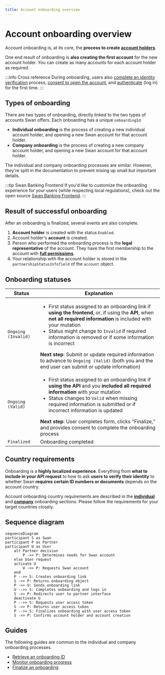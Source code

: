```yaml
---
title: Account onboarding overview
---
```


# Account onboarding overview

Account onboarding is, at its core, the **process to create [account holders](./account-holders/about.mdx)**.

One end result of onboarding is **also creating the first account** for the new account holder.
You can create as many accounts for each account holder as required.

:::info Cross reference
During onboarding, users also [complete an identity verification](./account-holders/about.mdx#verification-process) process, [consent to open the account](https://docs.swan.io/api/consent), and [authenticate](https://docs.swan.io/guide/create-a-new-account#first-authentication-and-callback) (log in) for the first time.
:::

## Types of onboarding

There are two types of onboarding, directly linked to the two types of accounts Swan offers.
Each onboarding has a unique `onboardingId`.

* **Individual onboarding** is the process of creating a new individual account holder, and opening a new Swan account for that account holder.
* **Company onboarding** is the process of creating a new company account holder, and opening a new Swan account for that account holder.

The individual and company onboarding processes are similar.
However, they're split in the documentation to prevent mixing up small but important details.

:::tip Swan Banking Frontend
If you'd like to customize the onboarding experience for your users (while respecting local regulations), check out the open source [Swan Banking Frontend](https://swan-io.github.io/swan-partner-frontend/specs/onboarding/).
:::

## Result of successful onboarding

After an onboarding is finalized, several events are also complete.

1. **Account holder** is created with the status `Enabled`.
1. Account holder's **account** is created.
1. Person who performed the onboarding process is the **legal representative** of the account.
They have the first membership to the account with **[full permissions](https://docs.swan.io/concept/account-membership#rights-management)**.
1. Your relationship with the account holder is stored in the `partnershipStatusInfofield` of the `account` object.

## Onboarding statuses

| Status | Explanation |
|---|---|
| `Ongoing (Invalid)` | <ul><li>First status assigned to an onboarding link if **using the frontend**, or, if using the **API**, when **not all required information** is included with your mutation</li><li>Status might change to `Invalid` if required information is removed or if some information is incorrect</li></ul>**Next step**: Submit or update required information to advance to `Ongoing (Valid)` (both you and the end user can submit or update information) |
| `Ongoing (Valid)` | <ul><li>First status assigned to an onboarding link if **using the API** and you **included all required information** with your mutation</li><li>Status changes to `Valid` when missing required information is submitted or if incorrect information is updated</li></ul>**Next step**: User completes form, clicks "Finalize," and provides consent to complete the onboarding process |
| `Finalized` | Onboarding completed |

## Country requirements

Onboarding is a **highly localized experience**.
Everything from **what to include in your API request** to how to ask **users to verify their identity** to whether Swan **requires certain ID numbers or documents** depends on the account country.

Account onboarding country requirements are described in the [**individual**](individual/about.mdx#country-requirements-for-individual-accounts) and [**company**](company/about.mdx#country-requirements-for-company-accounts) onboarding sections.
Please follow the requirements for your target countries closely.

## Sequence diagram

```mermaid
sequenceDiagram
participant S as Swan
participant P as Partner
participant U as User
    alt Partner decision
        P ->> P: Determines needs for Swan account
    else User request
    activate U
        U ->> P: Requests Swan account
    end
    P -->> S: Creates onboarding link
    S ->> P: Returns onboarding object
    P ->> U: Sends onboarding link
    U -->> S: Completes onboarding and logs in
    S ->> P: Redirects user to partner interface
    deactivate U
    P -->> S: Requests user access token
    S ->> P: Returns user access token
    P -->> S: Finalizes onboarding with user access token
    S ->> P: Confirms account holder and account creation
```

## Guides

The following guides are common to the individual and company onboarding processes.

* [Retrieve an onboarding ID](overview/guide-retrieve-onboarding-id.mdx)
* [Monitor onboarding progress](overview/guide-monitor-onboarding.mdx)
* [Finalize an onboarding](overview/guide-finalize-onboarding.mdx)